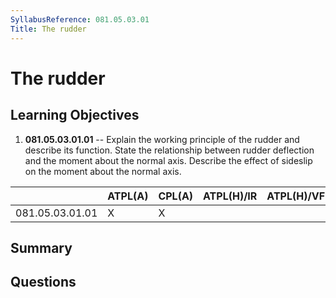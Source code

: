 ```yaml
---
SyllabusReference: 081.05.03.01
Title: The rudder
---
```


# The rudder

## Learning Objectives

1.  **081.05.03.01.01** -- Explain the working principle of the rudder and
    describe its function. State the relationship between rudder deflection and
    the moment about the normal axis. Describe the effect of sideslip on the
    moment about the normal axis.

|                 | ATPL(A) | CPL(A) | ATPL(H)/IR | ATPL(H)/VFR | CPL(H) | IR | CBIR(A) |
| --------------- | ------- | ------ | ---------- | ----------- | ------ | -- | ------- |
| 081.05.03.01.01 | X       | X      |            |             |        |    |         |

## Summary

## Questions
